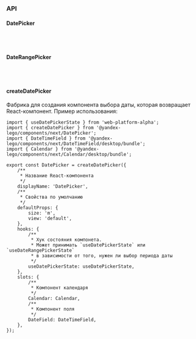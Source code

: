 
### API

#### DatePicker

<PropsTable props={DatePickerProps} />

<br /><br />

#### DateRangePicker

<PropsTable props={DateRangePickerProps} />

<br /><br />

#### createDatePicker

Фабрика для создания компонента выбора даты, которая возвращает React-компонент. Пример использования:

```tsx
import { useDatePickerState } from 'web-platform-alpha';
import { createDatePicker } from '@yandex-lego/components/next/DatePicker';
import { DateTimeField } from '@yandex-lego/components/next/DateTimeField/desktop/bundle';
import { Calendar } from '@yandex-lego/components/next/Calendar/desktop/bundle';

export const DatePicker = createDatePicker({
    /**
     * Название React-компонента
     */
    displayName: 'DatePicker',
    /**
     * Свойства по умолчанию
     */
    defaultProps: {
        size: 'm',
        view: 'default',
    },
    hooks: {
        /**
         * Хук состояния компонета. 
         * Может принимать `useDatePickerState` или `useDateRangePickerState`
         * в зависимости от того, нужен ли выбор периода даты
         */
        useDatePickerState: useDatePickerState,
    },
    slots: {
        /**
         * Компонент календаря
         */
        Calendar: Calendar,
        /**
         * Компонент поля
         */
        DateField: DateTimeField,
    },
});
```
